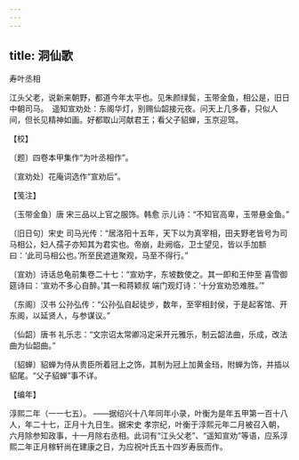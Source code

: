 ```yaml
---
---
---
```

title: 洞仙歌
---



寿叶丞相





江头父老，说新来朝野，都道今年太平也。见朱颜绿鬓，玉带金鱼，相公是，旧日中朝司马。　遥知宣劝处：东阁华灯，别赐仙韶接元夜。问天上几多春，只似人间，但长见精神如画。好都取山河献君王；看父子貂蝉，玉京迎驾。





【校】


〔题〕四卷本甲集作“为叶丞相作”。

〔宣劝处〕花庵词选作“宣劝后”。





【笺注】


〔玉带金鱼〕唐 宋三品以上官之服饰。韩愈 示儿诗：“不知官高卑，玉带悬金鱼。”

〔旧日句〕宋史 司马光传：“居洛阳十五年，天下以为真宰相，田夫野老皆号为司马相公，妇人孺子亦知其为君实也。帝崩，赴阙临，卫士望见，皆以手加额曰：‘此司马相公也。’所至民遮道聚观，马至不得行。”

〔宣劝〕诗话总龟前集卷二十七：“宣劝字，东坡数使之。其一即和王仲至 喜雪御筵诗曰：‘宣劝不多心自醉。’其一和蒋颖叔 端门观灯诗：‘十分宣劝恐难胜。’”

〔东阁〕汉书 公孙弘传：“公孙弘自起徒步，数年，至宰相封侯，于是起客馆、开东阁，以延贤人，与参谋议。”

〔仙韶〕唐书 礼乐志：“文宗诏太常卿冯定采开元雅乐，制云韶法曲，乐成，改法曲为仙韶曲。”

〔貂蝉〕貂蝉为侍从贵臣所着冠上之饰，其制为冠上加黄金珰，附蝉为饰，并插以貂尾。“父子貂蝉”事不详。





【编年】


淳熙二年（一一七五）。 ——据绍兴十八年同年小录，叶衡为是年五甲第一百十八人，年二十七，正月十九日生。据宋史 孝宗纪，叶衡于淳熙元年二月被召入朝，六月除参知政事，十一月除右丞相。此词有“江头父老”、“遥知宣劝”等语，应系淳熙二年正月稼轩尚在建康之日，为应祝叶氏五十四岁寿辰而作。